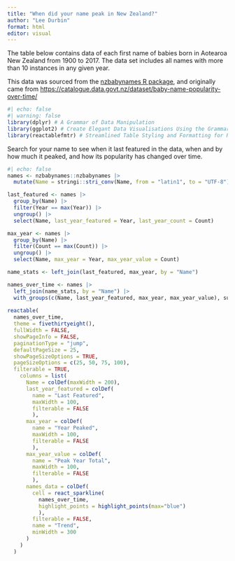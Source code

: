 ```yaml
---
title: "When did your name peak in New Zealand?"
author: "Lee Durbin"
format: html
editor: visual
---
```


The table below contains data of each first name of babies born in Aotearoa New Zealand from 1900 to 2017. The data set includes all names with more than 10 instances in any given year.

This data was sourced from the [nzbabynames R package](https://github.com/ekothe/nzbabynames), and originally came from <https://catalogue.data.govt.nz/dataset/baby-name-popularity-over-time/>

```r
#| echo: false
#| warning: false
library(dplyr) # A Grammar of Data Manipulation
library(ggplot2) # Create Elegant Data Visualisations Using the Grammar of Graphics
library(reactablefmtr) # Streamlined Table Styling and Formatting for Reactable
```

Search for your name to see when it last featured in the data, when and by how much it peaked, and how its popularity has changed over time.

```r
#| echo: false
names <- nzbabynames::nzbabynames |> 
  mutate(Name = stringi::stri_conv(Name, from = "latin1", to = "UTF-8"))

last_featured <- names |> 
  group_by(Name) |> 
  filter(Year == max(Year)) |> 
  ungroup() |> 
  select(Name, last_year_featured = Year, last_year_count = Count)

max_year <- names |> 
  group_by(Name) |> 
  filter(Count == max(Count)) |> 
  ungroup() |> 
  select(Name, max_year = Year, max_year_value = Count)

name_stats <- left_join(last_featured, max_year, by = "Name")

names_over_time <- names |> 
  left_join(name_stats, by = "Name") |> 
  with_groups(c(Name, last_year_featured, max_year, max_year_value), summarise, names_data = list(Count))
  
reactable(
  names_over_time,
  theme = fivethirtyeight(),
  fullWidth = FALSE,
  showPageInfo = FALSE,
  paginationType = "jump",
  defaultPageSize = 25,
  showPageSizeOptions = TRUE,
  pageSizeOptions = c(25, 50, 75, 100),
  filterable = TRUE,
    columns = list(
      Name = colDef(maxWidth = 200),
      last_year_featured = colDef(
        name = "Last Featured",
        maxWidth = 100,
        filterable = FALSE
        ),
      max_year = colDef(
        name = "Year Peaked",
        maxWidth = 100,
        filterable = FALSE
        ),
      max_year_value = colDef(
        name = "Peak Year Total",
        maxWidth = 100,
        filterable = FALSE
        ),
      names_data = colDef(
        cell = react_sparkline(
          names_over_time,
          highlight_points = highlight_points(max="blue")
          ),
        filterable = FALSE,
        name = "Trend",
        minWidth = 300
      )
    )
  )

```

